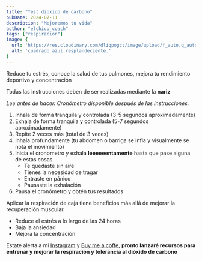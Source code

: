 ```yaml
---
title: "Test dioxido de carbono"
pubDate: 2024-07-11
description: "Mejoremos tu vida"
author: "elchico_coach"
tags: ["respiracion"]
image: {
  url: 'https://res.cloudinary.com/dliqpogct/image/upload/f_auto,q_auto/v1/mysite/box-breathing',
  alt: 'cuadrado azul resplandeciente.'
}
---
```


Reduce tu estrés, conoce la salud de tus pulmones, mejora tu rendimiento deportivo y concentración

Todas las instrucciones deben de ser realizadas mediante la **nariz** 

_Lee antes de hacer. Cronómetro disponible después de las instrucciones._

1. Inhala de forma tranquila y controlada (3-5 segundos aproximadamente)
2. Exhala de forma tranquila y controlada (5-7 segundos aproximadamente)
3. Repite 2 veces más (total de 3 veces)
4. Inhala profundamente (tu abdomen o barriga se infla y visualmente se nota el movimiento)
5. Inicia el cronometro y exhala **leeeeeentamente** hasta que pase alguna de estas cosas
    - Te quedaste sin aire
    - Tienes la necesidad de tragar
    - Entraste en pánico
    - Pausaste la exhalación
6. Pausa el cronómetro y obtén tus resultados

<Breathing />
Aplicar la respiración de caja tiene beneficios más allá de mejorar la recuperación muscular.

- Reduce el estrés a lo largo de las 24 horas
- Baja la ansiedad
- Mejora la concentración

Estate alerta a mi [Instagram](https://www.instagram.com/elchico_coach/) y [Buy me a coffe](https://www.buymeacoffee.com/elchico.coach), **pronto lanzaré recursos para entrenar y mejorar la respiración y tolerancia al dióxido de carbono** 